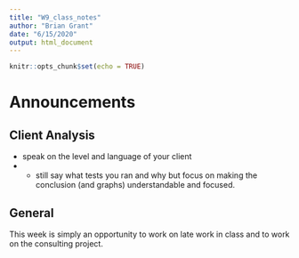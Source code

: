 ```yaml
---
title: "W9_class_notes"
author: "Brian Grant"
date: "6/15/2020"
output: html_document
---
```


```r
knitr::opts_chunk$set(echo = TRUE)
```

# Announcements


## Client Analysis
- speak on the level and language of your client
- - still say what tests you ran and why but focus on making the conclusion (and graphs) understandable and focused.

## General
This week is simply an opportunity to work on late work in class and to work on the consulting project.